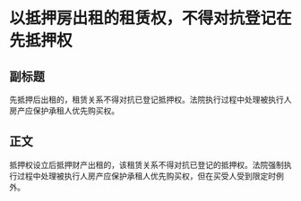# 以抵押房出租的租赁权，不得对抗登记在先抵押权
## 副标题
先抵押后出租的，租赁关系不得对抗已登记抵押权。法院执行过程中处理被执行人房产应保护承租人优先购买权。
## 正文
抵押权设立后抵押财产出租的，该租赁关系不得对抗已登记的抵押权。法院强制执行过程中处理被执行人房产应保护承租人优先购买权，但在买受人受到限定时例外。